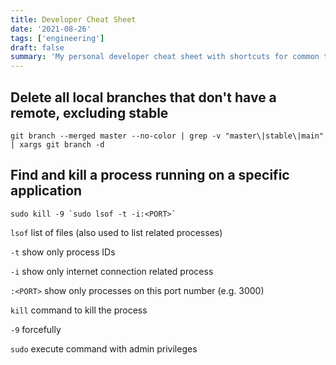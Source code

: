 ```yaml
---
title: Developer Cheat Sheet
date: '2021-08-26'
tags: ['engineering']
draft: false
summary: 'My personal developer cheat sheet with shortcuts for common tasks.'
---
```


<Callout text="This post will be a living document and updated as I find more commands" />

## Delete all local branches that don't have a remote, excluding stable

```
git branch --merged master --no-color | grep -v "master\|stable\|main" | xargs git branch -d
```

## Find and kill a process running on a specific application

```
sudo kill -9 `sudo lsof -t -i:<PORT>`
```

`lsof` list of files (also used to list related processes)

`-t` show only process IDs

`-i` show only internet connection related process

`:<PORT>` show only processes on this port number (e.g. 3000)

`kill` command to kill the process

`-9` forcefully

`sudo` execute command with admin privileges

<Callout text="Use the social icons in the footer if there's a command you believe should be added to the list!" />
